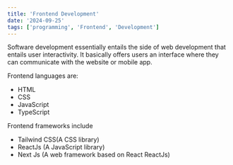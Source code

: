 ```yaml
---
title: 'Frontend Development'
date: '2024-09-25'
tags: ['programming', 'Frontend', 'Development']
---
```


Software development essentially entails the side of web development that entails user interactivity. It basically offers users an interface where they can communicate with the website or mobile app.

Frontend languages are:

- HTML
- CSS
- JavaScript
- TypeScript

Frontend frameworks include
- Tailwind CSS(A CSS library)
- ReactJs (A JavaScript library)
- Next Js (A web framework based on React ReactJs)

